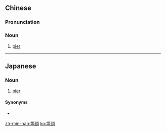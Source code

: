 {{also|埠头}}
==Chinese==
{{zh-forms|s=埠头}}

===Pronunciation===
{{zh-pron
|m=bùtóu
|c=bou6 tau4
|mn=po͘-thâu
|cat=n
}}

===Noun===
{{zh-noun}}

# [[pier]]

----

==Japanese==
{{ja-kanjitab|ふ|とう|yomi=o}}

===Noun===
{{ja-noun|ふとう}}

# [[pier]]

====Synonyms====
* {{ja-r|桟橋|さんばし}}

[[zh-min-nan:埠頭]]
[[ko:埠頭]]